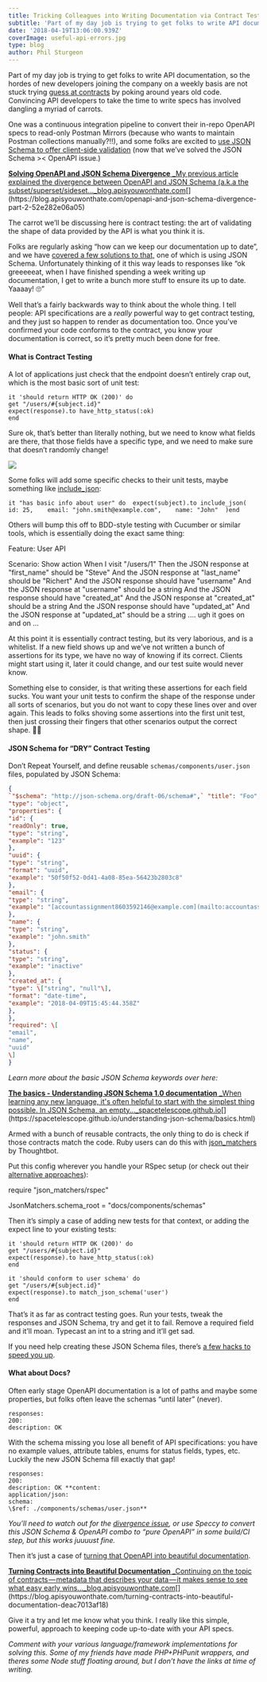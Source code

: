```yaml
---
title: Tricking Colleagues into Writing Documentation via Contract Testing
subtitle: 'Part of my day job is trying to get folks to write API documentation, so the hordes of new developers joining the company on a weekly basis…'
date: '2018-04-19T13:06:00.939Z'
coverImage: useful-api-errors.jpg
type: blog
author: Phil Sturgeon
---
```


Part of my day job is trying to get folks to write API documentation, so the hordes of new developers joining the company on a weekly basis are not stuck trying [guess at contracts](https://blog.apisyouwonthate.com/guessing-api-contracts-ac1b7eaebced) by poking around years old code. Convincing API developers to take the time to write specs has involved dangling a myriad of carrots.

One was a continuous integration pipeline to convert their in-repo OpenAPI specs to read-only Postman Mirrors (because who wants to maintain Postman collections manually?!!), and some folks are excited to [use JSON Schema to offer client-side validation](https://blog.apisyouwonthate.com/the-many-amazing-uses-of-json-schema-client-side-validation-c78a11fbde45) (now that we’ve solved the JSON Schema &gt;&lt; OpenAPI issue.)

[**Solving OpenAPI and JSON Schema Divergence**
\_My previous article explained the divergence between OpenAPI and JSON Schema (a.k.a the subset/superset/sideset…\_blog.apisyouwonthate.com](https://blog.apisyouwonthate.com/openapi-and-json-schema-divergence-part-2-52e282e06a05 'https://blog.apisyouwonthate.com/openapi-and-json-schema-divergence-part-2-52e282e06a05')[](https://blog.apisyouwonthate.com/openapi-and-json-schema-divergence-part-2-52e282e06a05)

The carrot we’ll be discussing here is contract testing: the art of validating the shape of data provided by the API is what you think it is.

Folks are regularly asking “how can we keep our documentation up to date”, and we have [covered a few solutions to that,](https://blog.apisyouwonthate.com/keeping-documentation-honest-d9ab5351ddd4) one of which is using JSON Schema. Unfortunately thinking of it this way leads to responses like “ok greeeeeat, when I have finished spending a week writing up documentation, I get to write a bunch more stuff to ensure its up to date. Yaaaay! 🙄”

Well that’s a fairly backwards way to think about the whole thing. I tell people: API specifications are a _really_ powerful way to get contract testing, and they just so happen to render as documentation too. Once you’ve confirmed your code conforms to the contract, you know your documentation is correct, so it’s pretty much been done for free.

#### What is Contract Testing

A lot of applications just check that the endpoint doesn’t entirely crap out, which is the most basic sort of unit test:

```
it 'should return HTTP OK (200)' do
get "/users/#{subject.id}"
expect(response).to have_http_status(:ok)
end
```

Sure ok, that’s better than literally nothing, but we need to know what fields are there, that those fields have a specific type, and we need to make sure that doesn’t randomly change!

![](https://cdn-images-1.medium.com/max/800/1*y2jRNHqLIbqepE0Em-RjFQ.jpeg)

Some folks will add some specific checks to their unit tests, maybe something like [include_json](https://relishapp.com/waterlink/rspec-json-expectations/docs/json-expectations/include-json-matcher):

```
it "has basic info about user" do  expect(subject).to include_json(    id: 25,    email: "john.smith@example.com",    name: "John"  )end
```

Others will bump this off to BDD-style testing with Cucumber or similar tools, which is essentially doing the exact same thing:

Feature: User API

Scenario: Show action
When I visit "/users/1"
Then the JSON response at "first_name" should be "Steve"
And the JSON response at "last_name" should be "Richert"
And the JSON response should have "username"
And the JSON response at "username" should be a string
And the JSON response should have "created_at"
And the JSON response at "created_at" should be a string
And the JSON response should have "updated_at"
And the JSON response at "updated_at" should be a string
.... ugh it goes on and on ...

At this point it is essentially contract testing, but its very laborious, and is a whitelist. If a new field shows up and we’ve not written a bunch of assertions for its type, we have no way of knowing if its correct. Clients might start using it, later it could change, and our test suite would never know.

Something else to consider, is that writing these assertions for each field sucks. You want your unit tests to confirm the shape of the response under all sorts of scenarios, but you do not want to copy these lines over and over again. This leads to folks shoving some assertions into the first unit test, then just crossing their fingers that other scenarios output the correct shape. 🤷‍♂️

#### JSON Schema for “DRY” Contract Testing

Don’t Repeat Yourself, and define reusable `schemas/components/user.json` files, populated by JSON Schema:

```json
{
`"$schema": "http://json-schema.org/draft-06/schema#",` "title": "Foo",
"type": "object",
"properties": {
"id": {
"readOnly": true,
"type": "string",
"example": "123"
},
"uuid": {
"type": "string",
"format": "uuid",
"example": "50f50f52-0d41-4a08-85ea-56423b2803c8"
},
"email": {
"type": "string",
"example": "[accountassignment8603592146@example.com](mailto:accountassignment8603592146@example.com)"
},
"name": {
"type": "string",
"example": "john.smith"
},
"status": {
"type": "string",
"example": "inactive"
},
"created_at": {
"type": \["string", "null"\],
"format": "date-time",
"example": "2018-04-09T15:45:44.358Z"
},
},
"required": \[
"email",
"name",
"uuid"
\]
}
```

_Learn more about the basic JSON Schema keywords over here:_

[**The basics - Understanding JSON Schema 1.0 documentation**
\_When learning any new language, it's often helpful to start with the simplest thing possible. In JSON Schema, an empty…\_spacetelescope.github.io](https://spacetelescope.github.io/understanding-json-schema/basics.html 'https://spacetelescope.github.io/understanding-json-schema/basics.html')[](https://spacetelescope.github.io/understanding-json-schema/basics.html)

Armed with a bunch of reusable contracts, the only thing to do is check if those contracts match the code. Ruby users can do this with [json_matchers](https://github.com/thoughtbot/json_matchers) by Thoughtbot.

Put this config wherever you handle your RSpec setup (or check out their [alternative approaches](https://github.com/thoughtbot/json_matchers#usage)):

require "json_matchers/rspec"

JsonMatchers.schema_root = "docs/components/schemas"

Then it’s simply a case of adding new tests for that context, or adding the expect line to your existing tests:

```
it 'should return HTTP OK (200)' do
get "/users/#{subject.id}"
expect(response).to have_http_status(:ok)
end

it 'should conform to user schema' do
get "/users/#{subject.id}"
expect(response).to match_json_schema('user')
end
```

That’s it as far as contract testing goes. Run your tests, tweak the responses and JSON Schema, try and get it to fail. Remove a required field and it’ll moan. Typecast an int to a string and it’ll get sad.

If you need help creating these JSON Schema files, there’s [a few hacks to speed you up](https://blog.apisyouwonthate.com/creating-api-specifications-from-bulls-t-f5a54c005135).

#### What about Docs?

Often early stage OpenAPI documentation is a lot of paths and maybe some properties, but folks often leave the schemas “until later” (never).

```
responses:
200:
description: OK
```

With the schema missing you lose all benefit of API specifications: you have no example values, attribute tables, enums for status fields, types, etc. Luckily the new JSON Schema fill exactly that gap!

```
responses:
200:
description: OK **content:
application/json:
schema:
\$ref: ./components/schemas/user.json**
```

_You’ll need to watch out for the_ [_divergence issue_](https://blog.apisyouwonthate.com/openapi-and-json-schema-divergence-part-1-1daf6678d86e)_, or use Speccy to convert this JSON Schema & OpenAPI combo to “pure OpenAPI” in some build/CI step, but this works juuuust fine._

Then it’s just a case of [turning that OpenAPI into beautiful documentation](https://blog.apisyouwonthate.com/turning-contracts-into-beautiful-documentation-deac7013af18).

[**Turning Contracts into Beautiful Documentation**
\_Continuing on the topic of contracts — metadata that describes your data — it makes sense to see what easy early wins…\_blog.apisyouwonthate.com](https://blog.apisyouwonthate.com/turning-contracts-into-beautiful-documentation-deac7013af18 'https://blog.apisyouwonthate.com/turning-contracts-into-beautiful-documentation-deac7013af18')[](https://blog.apisyouwonthate.com/turning-contracts-into-beautiful-documentation-deac7013af18)

Give it a try and let me know what you think. I really like this simple, powerful, approach to keeping code up-to-date with your API specs.

_Comment with your various language/framework implementations for solving this. Some of my friends have made PHP+PHPunit wrappers, and theres some Node stuff floating around, but I don’t have the links at time of writing._
